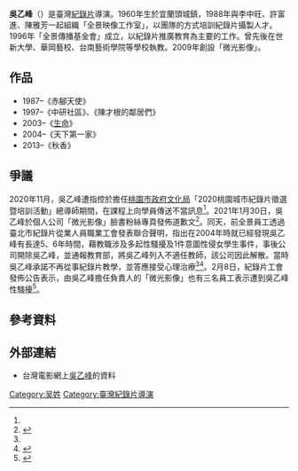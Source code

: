 {{Missing information|1=生平|time=2021-02-06T04:01:27+00:00}}
{{BLPsources|time=2021-02-04T03:47:15+00:00}}
{{recentism}}
''' 吳乙峰'''（{{bd|1960年}}）是臺灣[[紀錄片|紀錄片]]導演。1960年生於宜蘭頭城鎮，1988年與李中旺、許富進、陳雅芳一起組織「全景映像工作室」，以團隊的方式培訓紀錄片攝製人才。1996年「全景傳播基金會」成立，以紀錄片推廣教育為主要的工作。曾先後在世新大學、華岡藝校、台南藝術學院等學校執教。2009年創設「微光影像」。

== 作品 ==
*1987–《赤腳天使》
*1997–《中研社區》、《陳才根的鄰居們》
*2003–《[[生命_(紀錄片)|生命]]》
*2004–《天下第一家》
*2013–《秋香》

== 爭議 ==
2020年11月，吳乙峰遭指控於擔任[[桃園市政府文化局|桃園市政府文化局]]「2020桃園城市紀錄片徵選暨培訓活動」總導師期間，在課程上向學員傳送不當訊息<ref name="ETtoday-2021-01-31"/>。2021年1月30日，吳乙峰於個人公司「微光影像」臉書粉絲專頁發佈道歉文<ref name="ETtoday-2021-01-31">{{cite news |author1=劉宛欣 |title=名導吳乙峰是性騷慣犯！ 前同事揭「20年間惡行」痛斥：重施故技 |url=https://star.ettoday.net/news/1911295 |accessdate=2021-02-22 |work=ETtoday |date=2021-01-31 |archive-date=2021-02-08 |archive-url=https://web.archive.org/web/20210208140636/https://star.ettoday.net/news/1911295 |dead-url=no }}</ref>。同天，前全景員工透過臺北市紀錄片從業人員職業工會發表聯合聲明，指出在2004年時就已經發現吳乙峰有長達5、6年時間，藉教職涉及多起性騷擾及1件意圖性侵女學生事件，事後公司開除吳乙峰，並通報教育部，將吳乙峰列入不適任教師，該公司因此解散。當時吳乙峰承諾不再從事紀錄片教學，並答應接受心理治療<ref name="ETtoday-2021-01-31"/><ref>{{cite news |author1=全景前員工 |title=【工會公告】吳乙峰事件老全景的共同聲明 |url=http://docunion.blogspot.com/2021/01/blog-post.html |accessdate=2021-02-22 |work=紀錄片工會 |date=2021-01-30 |archive-date=2021-02-22 |archive-url=https://web.archive.org/web/20210222032910/https://www.blogger.com/static/v1/widgets/3416767676-css_bundle_v2.css |dead-url=no }}</ref>。2月8日，紀錄片工會發佈公告表示，由吳乙峰擔任負責人的「微光影像」也有三名員工表示遭到吳乙峰性騷擾<ref>{{cite news |author1=臺北市紀錄片從業人員職業工會 |title=【公告】臺北市紀錄片從業人員職業工會聲明稿 |url=http://docunion.blogspot.com/2021/02/blog-post.html |accessdate=2021-02-22 |work=紀錄片工會 |date=2021-02-08 |archive-date=2021-02-14 |archive-url=https://web.archive.org/web/20210214051325/http://docunion.blogspot.com/2021/02/blog-post.html |dead-url=no }}</ref>。

== 參考資料 ==
{{reflist}}

== 外部連結 ==
*台灣電影網上[https://taiwancinema.bamid.gov.tw/Staff/StaffContent/?ContentUrl=27902 吳乙峰]的資料

[[Category:吴姓|Category:吴姓]]
[[Category:臺灣紀錄片導演|Category:臺灣紀錄片導演]]